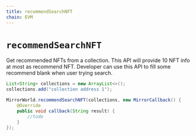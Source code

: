 ```yaml
---
title: recommendSearchNFT
chain: EVM
---
```


# `recommendSearchNFT`
Get recommended NFTs from a collection. This API will provide 10
NFT info at most as recommend NFT. Developer can use this API to fill some recommend blank when user trying search.

```java
List<String> collections = new ArrayList<>();
collections.add("collection address 1");

MirrorWorld.recommendSearchNFT(collections, new MirrorCallback() {
    @Override
    public void callback(String result) {
        //todo
    }
});
```
